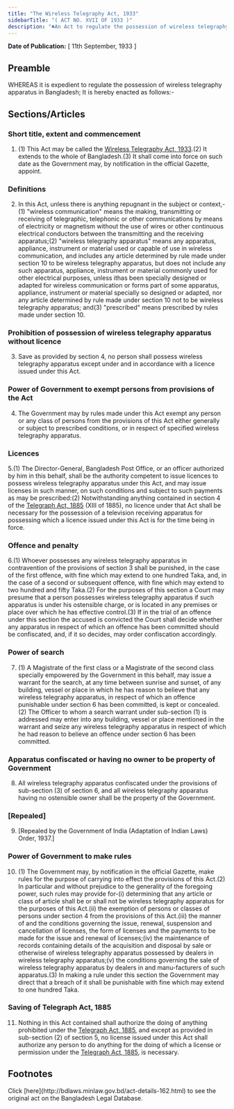 ```yaml
---
title: "The Wireless Telegraphy Act, 1933"
sidebarTitle: "( ACT NO. XVII OF 1933 )"
description: "♣An Act to regulate the possession of wireless telegraphy apparatus."
---
```


**Date of Publication:** [ 11th September, 1933 ]

## Preamble

WHEREAS it is expedient to regulate the possession of wireless telegraphy apparatus in Bangladesh; It is hereby enacted as follows:-

## Sections/Articles

### Short title, extent and commencement

1. (1) This Act may be called the [Wireless Telegraphy Act, 1933](/laws/volume-8/act-162 "Wireless Telegraphy Act, 1933").(2) It extends to the whole of Bangladesh.(3) It shall come into force on such date as the Government may, by notification in the official Gazette, appoint.

### Definitions

2. In this Act, unless there is anything repugnant in the subject or context,-(1) "wireless communication" means the making, transmitting or receiving of telegraphic, telephonic or other communications by means of electricity or magnetism without the use of wires or other continuous electrical conductors between the transmitting and the receiving apparatus;(2) "wireless telegraphy apparatus" means any apparatus, appliance, instrument or material used or capable of use in wireless communication, and includes any article determined by rule made under section 10 to be wireless telegraphy apparatus, but does not include any such apparatus, appliance, instrument or material commonly used for other electrical purposes, unless ithas been specially designed or adapted for wireless communication or forms part of some apparatus, appliance, instrument or material specially so designed or adapted, nor any article determined by rule made under section 10 not to be wireless telegraphy apparatus; and(3) "prescribed" means prescribed by rules made under section 10.

### Prohibition of possession of wireless telegraphy apparatus without licence

3. Save as provided by section 4, no person shall possess wireless telegraphy apparatus except under and in accordance with a licence issued under this Act.

### Power of Government to exempt persons from provisions of the Act

4. The Government may by rules made under this Act exempt any person or any class of persons from the provisions of this Act either generally or subject to prescribed conditions, or in respect of specified wireless telegraphy apparatus.

### Licences

5.(1) The Director-General, Bangladesh Post Office, or an officer authorized by him in this behalf, shall be the authority competent to issue licences to possess wireless telegraphy apparatus under this Act, and may issue licenses in such manner, on such conditions and subject to such payments as may be prescribed:(2) Notwithstanding anything contained in section 4 of the [Telegraph Act, 1885](/laws/volume-3/act-55 "Telegraph Act, 1885") (XIII of 1885), no licence under that Act shall be necessary for the possession of a television receiving apparatus for possessing which a licence issued under this Act is for the time being in force.

### Offence and penalty

6.(1) Whoever possesses any wireless telegraphy apparatus in contravention of the provisions of section 3 shall be punished, in the case of the first offence, with fine which may extend to one hundred Taka, and, in the case of a second or subsequent offence, with fine which may extend to two hundred and fifty Taka.(2) For the purposes of this section a Court may presume that a person possesses wireless telegraphy apparatus if such apparatus is under his ostensible charge, or is located in any premises or place over which he has effective control.(3) If in the trial of an offence under this section the accused is convicted the Court shall decide whether any apparatus in respect of which an offence has been committed should be confiscated, and, if it so decides, may order confiscation accordingly.

### Power of search

7. (1) A Magistrate of the first class or a Magistrate of the second class specially empowered by the Government in this behalf, may issue a warrant for the search, at any time between sunrise and sunset, of any building, vessel or place in which he has reason to believe that any wireless telegraphy apparatus, in respect of which an offence punishable under section 6 has been committed, is kept or concealed.(2) The Officer to whom a search warrant under sub-section (1) is addressed may enter into any building, vessel or place mentioned in the warrant and seize any wireless telegraphy apparatus in respect of which he had reason to believe an offence under section 6 has been committed.

### Apparatus confiscated or having no owner to be property of Government

8. All wireless telegraphy apparatus confiscated under the provisions of sub-section (3) of section 6, and all wireless telegraphy apparatus having no ostensible owner shall be the property of the Government.

### [Repealed]

9. [Repealed by the Government of India (Adaptation of Indian Laws) Order, 1937.]

### Power of Government to make rules

10. (1) The Government may, by notification in the official Gazette, make rules for the purpose of carrying into effect the provisions of this Act.(2) In particular and without prejudice to the generality of the foregoing power, such rules may provide for-(i) determining that any article or class of article shall be or shall not be wireless telegraphy apparatus for the purposes of this Act.(ii) the exemption of persons or classes of persons under section 4 from the provisions of this Act.(iii) the manner of and the conditions governing the issue, renewal, suspension and cancellation of licenses, the form of licenses and the payments to be made for the issue and renewal of licenses;(iv) the maintenance of records containing details of the acquisition and disposal by sale or otherwise of wireless telegraphy apparatus possessed by dealers in wireless telegraphy apparatus;(v) the conditions governing the sale of wireless telegraphy apparatus by dealers in and manu-facturers of such apparatus.(3) In making a rule under this section the Government may direct that a breach of it shall be punishable with fine which may extend to one hundred Taka.

### Saving of Telegraph Act, 1885

11. Nothing in this Act contained shall authorize the doing of anything prohibited under the [Telegraph Act, 1885](/laws/volume-3/act-55 "Telegraph Act, 1885"), and except as provided in sub-section (2) of section 5, no license issued under this Act shall authorize any person to do anything for the doing of which a license or permission under the [Telegraph Act, 1885](/laws/volume-3/act-55 "Telegraph Act, 1885"), is necessary.

## Footnotes

<Note>
  Click [here](http://bdlaws.minlaw.gov.bd/act-details-162.html) to see the original act on the Bangladesh Legal Database.
</Note>
